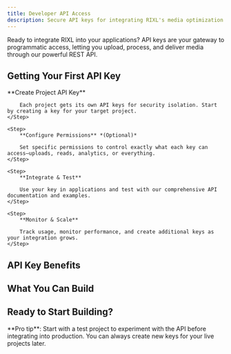 ```yaml
---
title: Developer API Access
description: Secure API keys for integrating RIXL's media optimization power into your applications, workflows, and services.
---
```



Ready to integrate RIXL into your applications? API keys are your gateway to programmatic access,
letting you upload, process, and deliver media through our powerful REST API.

## Getting Your First API Key

<Steps>
    <Step>
        **Create Project API Key**

        Each project gets its own API keys for security isolation. Start by creating a key for your target project.
    </Step>

    <Step>
        **Configure Permissions** *(Optional)*

        Set specific permissions to control exactly what each key can access—uploads, reads, analytics, or everything.
    </Step>

    <Step>
        **Integrate & Test**

        Use your key in applications and test with our comprehensive API documentation and examples.
    </Step>

    <Step>
        **Monitor & Scale**

        Track usage, monitor performance, and create additional keys as your integration grows.
    </Step>
</Steps>

## API Key Benefits

<div className="grid gap-6 sm:grid-cols-2 lg:grid-cols-4 mt-6">
    <InfoCard
        title="Project Isolation"
        description="Each API key is scoped to a specific project, keeping your media and team access completely separate"
        icon="Shield"
    />
    <InfoCard
        title="Granular Permissions"
        description="Control whether keys can upload, read, manage feeds, or access analytics—perfect for different use cases"
        icon="Settings"
    />
    <InfoCard
        title="Usage Analytics"
        description="Monitor API calls, track performance, and identify optimization opportunities in real-time"
        icon="BarChart3"
    />
    <InfoCard
        title="Enterprise Security"
        description="Rotate keys easily, set expiration dates, and revoke access instantly when needed"
        icon="Lock"
    />
</div>

## What You Can Build

<div className="grid gap-6 sm:grid-cols-2 lg:grid-cols-3 mt-6">
    <InfoCard
        title="Web Applications"
        description="Direct media uploads, real-time processing status, and CDN delivery integration for seamless user experiences"
        icon="Globe"
    />
    <InfoCard
        title="Mobile Apps"
        description="Secure backend integration for user-generated content and automatic media optimization on any device"
        icon="Smartphone"
    />
    <InfoCard
        title="Content Workflows"
        description="Automated bulk processing, scheduled uploads, and content management systems for efficient operations"
        icon="Workflow"
    />
    <InfoCard
        title="Analytics & Reporting"
        description="Read-only access for usage analysis, performance monitoring, and business intelligence dashboards"
        icon="BarChart3"
    />
    <InfoCard
        title="Third-Party Integrations"
        description="Connect RIXL with your existing tools, platforms, and automated workflows for seamless operations"
        icon="Puzzle"
    />
    <InfoCard
        title="Custom Solutions"
        description="Build unique media experiences with our flexible API that adapts to your specific requirements"
        icon="Code"
    />
</div>

## Ready to Start Building?

<div className="grid gap-6 sm:grid-cols-2 lg:grid-cols-3">
    <InteractiveCard
        title="Create Your First API Key"
        description="Generate a secure API key for your project and start integrating RIXL today."
        href="/docs/account/api-access"
        icon="Key"
    />
    <InteractiveCard
        title="Explore API Documentation"
        description="Dive into our comprehensive API reference with examples and detailed endpoints."
        href="/docs/api-reference/overview"
        icon="BookOpen"
    />
    <InteractiveCard
        title="Integration Examples"
        description="See real-world code examples and best practices for common integration patterns."
        href="/docs/api-reference/overview"
        icon="Code"
    />
</div>

<Callout type="tip">
    **Pro tip**: Start with a test project to experiment with the API before integrating into production. You can always create new keys for your live projects later.
</Callout>
